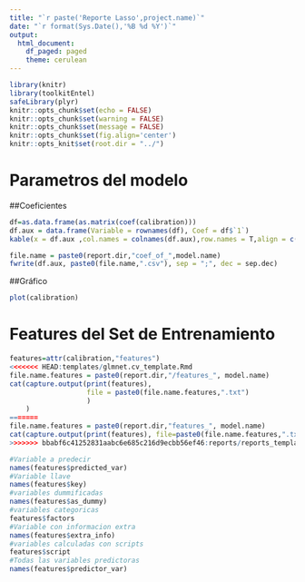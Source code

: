 ```yaml
---
title: "`r paste('Reporte Lasso',project.name)`"
date: "`r format(Sys.Date(),'%B %d %Y')`"
output:
  html_document:
    df_paged: paged
    theme: cerulean
---
```



```r
library(knitr)
library(toolkitEntel)
safeLibrary(plyr)
knitr::opts_chunk$set(echo = FALSE)
knitr::opts_chunk$set(warning = FALSE)
knitr::opts_chunk$set(message = FALSE)
knitr::opts_chunk$set(fig.align='center')
knitr::opts_knit$set(root.dir = "../")

```

# Parametros del modelo

##Coeficientes
```r
df=as.data.frame(as.matrix(coef(calibration)))
df.aux = data.frame(Variable = rownames(df), Coef = df$`1`)
kable(x = df.aux ,col.names = colnames(df.aux),row.names = T,align = c('l','r'))
```
```r
file.name = paste0(report.dir,"coef_of_",model.name)
fwrite(df.aux, paste0(file.name,".csv"), sep = ";", dec = sep.dec)
```

##Gráfico 
```r
plot(calibration)
```

# Features del Set de Entrenamiento 
```r
features=attr(calibration,"features")
<<<<<<< HEAD:templates/glmnet.cv_template.Rmd
file.name.features = paste0(report.dir,"/features_", model.name)
cat(capture.output(print(features),
                   file = paste0(file.name.features,".txt")
                   )
    )
=======
file.name.features = paste0(report.dir,"features_", model.name)
cat(capture.output(print(features), file=paste0(file.name.features,".txt")))
>>>>>>> bbabf6c41252831aabc6e685c216d9ecbb56ef46:reports/reports_templates/glmnet.cv_template.Rmd
```
```r
#Variable a predecir
names(features$predicted_var)
#Variable llave
names(features$key)
#variables dummificadas
names(features$as_dummy)
#variables categoricas 
features$factors
#Variable con informacion extra
names(features$extra_info)
#variables calculadas con scripts
features$script
#Todas las variables predictoras 
names(features$predictor_var)

```


